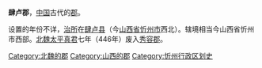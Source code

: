 '''肆卢郡'''，[[中国|中国]]古代的[[郡|郡]]。

设置的年份不详，[[治所|治所]]在[[肆卢县|肆卢县]]（今[[山西省|山西省]][[忻州市|忻州市]]西北）。辖境相当今山西省忻州市西部。[[北魏|北魏]][[太平真君|太平真君]]七年（446年）废入[[秀容郡|秀容郡]]。 

{{南北朝行政区划小作品}}
{{DEFAULTSORT:S}}
[[Category:北魏的郡|Category:北魏的郡]]
[[Category:山西的郡|Category:山西的郡]]
[[Category:忻州行政区划史|Category:忻州行政区划史]]
